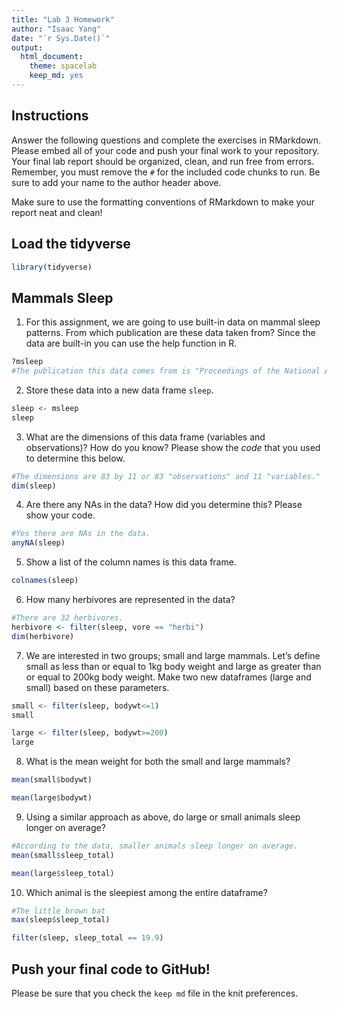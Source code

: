 ---
title: "Lab 3 Homework"
author: "Isaac Yang"
date: "`r Sys.Date()`"
output:
  html_document: 
    theme: spacelab
    keep_md: yes
---

## Instructions
Answer the following questions and complete the exercises in RMarkdown. Please embed all of your code and push your final work to your repository. Your final lab report should be organized, clean, and run free from errors. Remember, you must remove the `#` for the included code chunks to run. Be sure to add your name to the author header above.  

Make sure to use the formatting conventions of RMarkdown to make your report neat and clean!  

## Load the tidyverse
```{r message=FALSE, warning=FALSE}
library(tidyverse)
```

## Mammals Sleep
1. For this assignment, we are going to use built-in data on mammal sleep patterns. From which publication are these data taken from? Since the data are built-in you can use the help function in R.
```{r}
?msleep
#The publication this data comes from is "Proceedings of the National Academy of Sciences.
```

2. Store these data into a new data frame `sleep`.
```{r}
sleep <- msleep
sleep
```

3. What are the dimensions of this data frame (variables and observations)? How do you know? Please show the *code* that you used to determine this below. 
```{r}
#The dimensions are 83 by 11 or 83 "observations" and 11 "variables." 
dim(sleep)
```

4. Are there any NAs in the data? How did you determine this? Please show your code.  
```{r}
#Yes there are NAs in the data.
anyNA(sleep)
```

5. Show a list of the column names is this data frame.
```{r}
colnames(sleep)
```

6. How many herbivores are represented in the data?
```{r}
#There are 32 herbivores.
herbivore <- filter(sleep, vore == "herbi")
dim(herbivore)
```

7. We are interested in two groups; small and large mammals. Let's define small as less than or equal to 1kg body weight and large as greater than or equal to 200kg body weight. Make two new dataframes (large and small) based on these parameters.
```{r}
small <- filter(sleep, bodywt<=1)
small
```
```{r}
large <- filter(sleep, bodywt>=200)
large
```

8. What is the mean weight for both the small and large mammals?
```{r}
mean(small$bodywt)
```

```{r}
mean(large$bodywt)
```

9. Using a similar approach as above, do large or small animals sleep longer on average?  
```{r}
#According to the data, smaller animals sleep longer on average.
mean(small$sleep_total)
```

```{r}
mean(large$sleep_total)
```

10. Which animal is the sleepiest among the entire dataframe?
```{r}
#The little brown bat
max(sleep$sleep_total)
```

```{r}
filter(sleep, sleep_total == 19.9)
```

## Push your final code to GitHub!
Please be sure that you check the `keep md` file in the knit preferences.   
